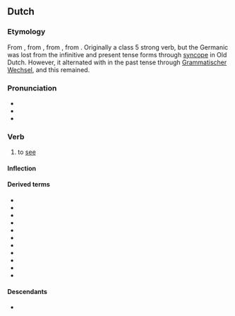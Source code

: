 {{also|Zień}}
==Dutch==

===Etymology===
From {{inh|nl|dum|sien}}, from {{inh|nl|odt|sian}}, from {{inh|nl|gem-pro|*sehwaną}}, from {{der|nl|ine-pro|*sekʷ-||to see, notice}}. Originally a class 5 strong verb, but the Germanic {{m|gem-pro||*h}} was lost from the infinitive and present tense forms through [[syncope]] in Old Dutch. However, it alternated with {{m|gem-pro||*g}} in the past tense through [[w:Grammatischer Wechsel|Grammatischer Wechsel]], and this remained.

===Pronunciation===
* {{IPA|lang=nl|/zin/}}
* {{rhymes|in|lang=nl}}
* {{audio|Nl-zien.ogg|audio|lang=nl}}

===Verb===
{{nl-verb}}

# {{lb|nl|transitive}} to [[see]]
#: {{ux|nl|Ik '''zie''' jouw kat!|I '''see''' your cat!}}

====Inflection====
{{nl-conj-st|class=5|zie|zag|zien|zie||zaagt|vnoun=zicht|vnoung=f}}

====Derived terms====
* {{l|nl|aanzien}}
* {{l|nl|afzien}}
* {{l|nl|bezien}}
* {{l|nl|doorzien}}
* {{l|nl|herzien}}
* {{l|nl|inzien}}
* {{l|nl|neerzien}}
* {{l|nl|ongezien}}
* {{l|nl|ontzien}}
* {{l|nl|uitzien}}
* {{l|nl|voorzien}}

====Descendants====
* {{desc|af|sien}}